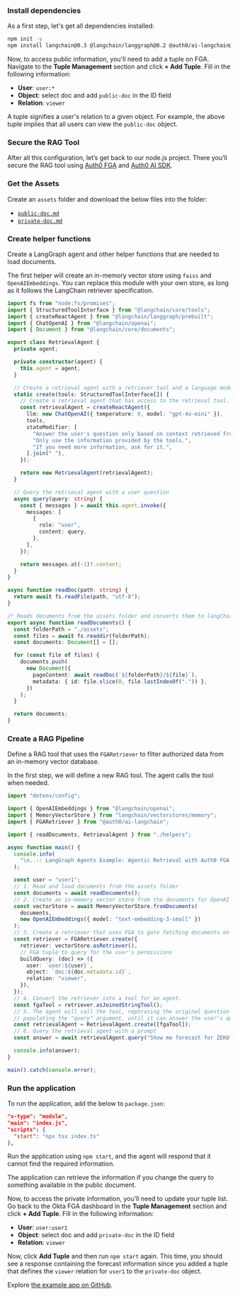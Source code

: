 ### Install dependencies

As a first step, let's get all dependencies installed:

```bash Create a new Node.js project wrap lines
npm init -y
npm install langchain@0.3 @langchain/langgraph@0.2 @auth0/ai-langchain@3 dotenv@16
```


<SetupFGAStore />

Now, to access public information, you'll need to add a tuple on FGA. Navigate to the **Tuple Management** section and click **\+ Add Tuple**. Fill in the following information:

- **User**: `user:*`
- **Object**: select doc and add `public-doc` in the ID field
- **Relation**: `viewer`

A tuple signifies a user's relation to a given object. For example, the above tuple implies that all users can view the `public-doc` object.

### Secure the RAG Tool

After all this configuration, let’s get back to our node.js project. There you’ll secure the RAG tool using [Auth0 FGA](https://auth0.com/fine-grained-authorization) and [Auth0 AI SDK](https://github.com/auth0-lab/auth0-ai-python).

### Get the Assets

Create an `assets` folder and download the below files into the folder:

- [`public-doc.md`](https://raw.githubusercontent.com/auth0-samples/auth0-ai-samples/refs/heads/main/authorization-for-rag/langgraph-agentic-js/assets/docs/public-doc.md)
- [`private-doc.md`](https://raw.githubusercontent.com/auth0-samples/auth0-ai-samples/refs/heads/main/authorization-for-rag/langgraph-agentic-js/assets/docs/private-doc.md)

### Create helper functions

Create a LangGraph agent and other helper functions that are needed to load documents.

The first helper will create an in-memory vector store using `faiss` and `OpenAIEmbeddings`. You can replace this module with your own store, as long as it follows the LangChain retriever specification.

```ts helpers.ts wrap lines
import fs from "node:fs/promises";
import { StructuredToolInterface } from "@langchain/core/tools";
import { createReactAgent } from "@langchain/langgraph/prebuilt";
import { ChatOpenAI } from "@langchain/openai";
import { Document } from "@langchain/core/documents";

export class RetrievalAgent {
  private agent;

  private constructor(agent) {
    this.agent = agent;
  }

  // Create a retrieval agent with a retriever tool and a language model
  static create(tools: StructuredToolInterface[]) {
    // Create a retrieval agent that has access to the retrieval tool.
    const retrievalAgent = createReactAgent({
      llm: new ChatOpenAI({ temperature: 0, model: "gpt-4o-mini" }),
      tools,
      stateModifier: [
        "Answer the user's question only based on context retrieved from provided tools.",
        "Only use the information provided by the tools.",
        "If you need more information, ask for it.",
      ].join(" "),
    });

    return new RetrievalAgent(retrievalAgent);
  }

  // Query the retrieval agent with a user question
  async query(query: string) {
    const { messages } = await this.agent.invoke({
      messages: [
        {
          role: "user",
          content: query,
        },
      ],
    });

    return messages.at(-1)?.content;
  }
}

async function readDoc(path: string) {
  return await fs.readFile(path, "utf-8");
}

/* Reads documents from the assets folder and converts them to langChain Documents */
export async function readDocuments() {
  const folderPath = "./assets";
  const files = await fs.readdir(folderPath);
  const documents: Document[] = [];

  for (const file of files) {
    documents.push(
      new Document({
        pageContent: await readDoc(`${folderPath}/${file}`),
        metadata: { id: file.slice(0, file.lastIndexOf(".")) },
      })
    );
  }

  return documents;
}
```

### Create a RAG Pipeline

Define a RAG tool that uses the `FGARetriever` to filter authorized data from an in-memory vector database.

In the first step, we will define a new RAG tool. The agent calls the tool when needed.

```ts index.ts wrap lines
import "dotenv/config";

import { OpenAIEmbeddings } from "@langchain/openai";
import { MemoryVectorStore } from "langchain/vectorstores/memory";
import { FGARetriever } from "@auth0/ai-langchain";

import { readDocuments, RetrievalAgent } from "./helpers";

async function main() {
  console.info(
    "\n..:: LangGraph Agents Example: Agentic Retrieval with Auth0 FGA \n\n"
  );

  const user = "user1";
  // 1. Read and load documents from the assets folder
  const documents = await readDocuments();
  // 2. Create an in-memory vector store from the documents for OpenAI models.
  const vectorStore = await MemoryVectorStore.fromDocuments(
    documents,
    new OpenAIEmbeddings({ model: "text-embedding-3-small" })
  );
  // 3. Create a retriever that uses FGA to gate fetching documents on permissions.
  const retriever = FGARetriever.create({
    retriever: vectorStore.asRetriever(),
    // FGA tuple to query for the user's permissions
    buildQuery: (doc) => ({
      user: `user:${user}`,
      object: `doc:${doc.metadata.id}`,
      relation: "viewer",
    }),
  });
  // 4. Convert the retriever into a tool for an agent.
  const fgaTool = retriever.asJoinedStringTool();
  // 5. The agent will call the tool, rephrasing the original question and
  // populating the "query" argument, until it can answer the user's question.
  const retrievalAgent = RetrievalAgent.create([fgaTool]);
  // 6. Query the retrieval agent with a prompt
  const answer = await retrievalAgent.query("Show me forecast for ZEKO?");

  console.info(answer);
}

main().catch(console.error);
```

### Run the application

To run the application, add the below to `package.json`:

```json package.json wrap lines
"x-type": "module",
"main": "index.js",
"scripts": {
  "start": "npx tsx index.ts"
},
```

Run the application using `npm start`, and the agent will respond that it cannot find the required information.

The application can retrieve the information if you change the query to something available in the public document.

Now, to access the private information, you’ll need to update your tuple list. Go back to the Okta FGA dashboard in the **Tuple Management** section and click **\+ Add Tuple**. Fill in the following information:

- **User**: `user:user1`
- **Object**: select doc and add `private-doc` in the ID field
- **Relation**: `viewer`

Now, click **Add Tuple** and then run `npm start` again. This time, you should see a response containing the forecast information since you added a tuple that defines the `viewer` relation for `user1` to the `private-doc` object.

Explore [the example app on GitHub](https://github.com/auth0-samples/auth0-ai-samples/tree/main/authorization-for-rag/langgraph-agentic-js).
